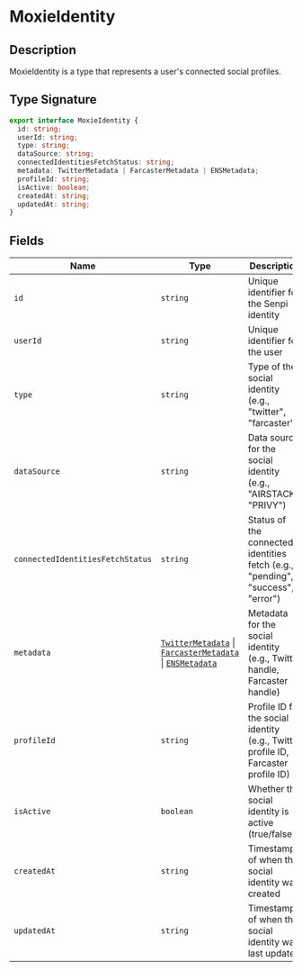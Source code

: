 # MoxieIdentity

## Description

MoxieIdentity is a type that represents a user's connected social profiles.

## Type Signature

```ts
export interface MoxieIdentity {
  id: string;
  userId: string;
  type: string;
  dataSource: string;
  connectedIdentitiesFetchStatus: string;
  metadata: TwitterMetadata | FarcasterMetadata | ENSMetadata;
  profileId: string;
  isActive: boolean;
  createdAt: string;
  updatedAt: string;
}
```

## Fields

| Name                             | Type                                                                                                                               | Description                                                                         |
| -------------------------------- | ---------------------------------------------------------------------------------------------------------------------------------- | ----------------------------------------------------------------------------------- |
| `id`                             | `string`                                                                                                                           | Unique identifier for the Senpi identity                                            |
| `userId`                         | `string`                                                                                                                           | Unique identifier for the user                                                      |
| `type`                           | `string`                                                                                                                           | Type of the social identity (e.g., "twitter", "farcaster")                          |
| `dataSource`                     | `string`                                                                                                                           | Data source for the social identity (e.g., "AIRSTACK", "PRIVY")                     |
| `connectedIdentitiesFetchStatus` | `string`                                                                                                                           | Status of the connected identities fetch (e.g., "pending", "success", "error")      |
| `metadata`                       | [`TwitterMetadata`](./twittermetadata.mdx) \| [`FarcasterMetadata`](./farcastermetadata.mdx) \| [`ENSMetadata`](./ensmetadata.mdx) | Metadata for the social identity (e.g., Twitter handle, Farcaster handle)           |
| `profileId`                      | `string`                                                                                                                           | Profile ID for the social identity (e.g., Twitter profile ID, Farcaster profile ID) |
| `isActive`                       | `boolean`                                                                                                                          | Whether the social identity is active (true/false)                                  |
| `createdAt`                      | `string`                                                                                                                           | Timestamp of when the social identity was created                                   |
| `updatedAt`                      | `string`                                                                                                                           | Timestamp of when the social identity was last updated                              |
